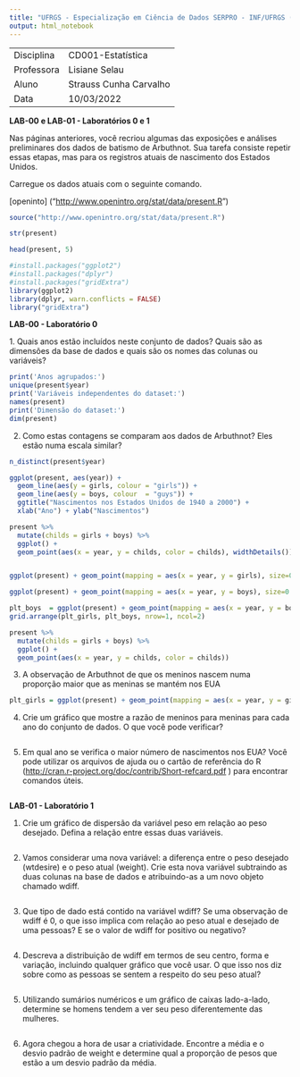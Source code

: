 ```yaml
---
title: "UFRGS - Especialização em Ciência de Dados SERPRO - INF/UFRGS (2022-2023)"
output: html_notebook
---
```


|            |                        |
|------------|------------------------|
| Disciplina | CD001-Estatística      |
| Professora | Lisiane Selau          |
| Aluno      | Strauss Cunha Carvalho |
| Data       | 10/03/2022             |

**LAB-00 e LAB-01 - Laboratórios 0 e 1**

Nas páginas anteriores, você recriou algumas das exposições e análises preliminares dos dados de batismo de Arbuthnot. Sua tarefa consiste repetir essas etapas, mas para os registros atuais de nascimento dos Estados Unidos.

Carregue os dados atuais com o seguinte comando.

[openinto] ("<http://www.openintro.org/stat/data/present.R>")

```r
source("http://www.openintro.org/stat/data/present.R")
```

```r
str(present)
```

```r
head(present, 5)
```

```r
#install.packages("ggplot2")
#install.packages("dplyr")
#install.packages("gridExtra")
library(ggplot2)
library(dplyr, warn.conflicts = FALSE)
library("gridExtra")
```

**LAB-00 - Laboratório 0**

1\. Quais anos estão incluídos neste conjunto de dados? Quais são as dimensões da base de dados e quais são os nomes das colunas ou variáveis?

```r
print('Anos agrupados:')
unique(present$year)
print('Variáveis independentes do dataset:')
names(present)
print('Dimensão do dataset:')
dim(present)
```

2.  Como estas contagens se comparam aos dados de Arbuthnot? Eles estão numa escala similar?

```r
n_distinct(present$year)
```

```r
ggplot(present, aes(year)) + 
  geom_line(aes(y = girls, colour = "girls")) + 
  geom_line(aes(y = boys, colour  = "guys")) +
  ggtitle("Nascimentos nos Estados Unidos de 1940 a 2000") +
  xlab("Ano") + ylab("Nascimentos")
```

```r
present %>%
  mutate(childs = girls + boys) %>% 
  ggplot() +
  geom_point(aes(x = year, y = childs, color = childs), widthDetails())
```

```r
```

```r
ggplot(present) + geom_point(mapping = aes(x = year, y = girls), size=0.5)
```

```r
ggplot(present) + geom_point(mapping = aes(x = year, y = boys), size=0.5)
```

```r
plt_boys  = ggplot(present) + geom_point(mapping = aes(x = year, y = boys)) 
grid.arrange(plt_girls, plt_boys, nrow=1, ncol=2)

```

```r
present %>%
  mutate(childs = girls + boys) %>% 
  ggplot() +
  geom_point(aes(x = year, y = childs, color = childs))
```

3.  A observação de Arbuthnot de que os meninos nascem numa proporção maior que as meninas se mantém nos EUA

```r
plt_girls = ggplot(present) + geom_point(mapping = aes(x = year, y = girls)) 
```

4.  Crie um gráfico que mostre a razão de meninos para meninas para cada ano do conjunto de dados. O que você pode verificar?

```r

```

5.  Em qual ano se verifica o maior número de nascimentos nos EUA? Você pode utilizar os arquivos de ajuda ou o cartão de referência do R (<http://cran.r-project.org/doc/contrib/Short-refcard.pdf> ) para encontrar comandos úteis.

```r

```

**LAB-01 - Laboratório 1**

1.  Crie um gráfico de dispersão da variável peso em relação ao peso desejado. Defina a relação entre essas duas variáveis.

```r

```

2.  Vamos considerar uma nova variável: a diferença entre o peso desejado (wtdesire) e o peso atual (weight). Crie esta nova variável subtraindo as duas colunas na base de dados e atribuindo-as a um novo objeto chamado wdiff.

```r

```

3.  Que tipo de dado está contido na variável wdiff? Se uma observação de wdiff é 0, o que isso implica com relação ao peso atual e desejado de uma pessoas? E se o valor de wdiff for positivo ou negativo?

```r
```

4.  Descreva a distribuição de wdiff em termos de seu centro, forma e variação, incluindo qualquer gráfico que você usar. O que isso nos diz sobre como as pessoas se sentem a respeito do seu peso atual?

```r
```

5.  Utilizando sumários numéricos e um gráfico de caixas lado-a-lado, determine se homens tendem a ver seu peso diferentemente das mulheres.

```r
```

6.  Agora chegou a hora de usar a criatividade. Encontre a média e o desvio padrão de weight e determine qual a proporção de pesos que estão a um desvio padrão da média.

```r
```
